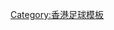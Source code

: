 {{Navbox
| basestyle = background:#DD0000;color:#ffffff;
| name  = 香港超級聯賽季後附加賽
| title = [[香港超級聯賽|<span style="color:#ffffff">香港超級聯賽</span>]][[香港超級聯賽季後附加賽|<span style="color:#ffffff">季後附加賽</span>]]

| group1 = 賽季
| list1 =  [[2012–13年香港甲組足球聯賽季後附加賽|2012–13]] - [[2013–14年香港甲組足球聯賽季後附加賽|2013–14]] - [[2014–15年香港超級聯賽季後附加賽|2014–15]] - [[2015–16年香港超級聯賽季後附加賽|2015–16]] - [[2016–17年香港超級聯賽季後附加賽|2016–17]]

| group2 = 歷屆冠軍
| list2 = [[傑志體育會|傑志]]<small>''（[[2012–13年香港甲組足球聯賽季後附加賽|2012–13]]）''</small> ''' . ''' [[南華足球隊|南華]]<small>''（ [[2013–14年香港甲組足球聯賽季後附加賽|2013–14]]）''</small> ''' . '''[[南華足球隊|南華]]<small>''（[[2014–15年香港超級聯賽季後附加賽|2014–15]]）''</small> ''' . '''[[傑志體育會|傑志]]<small>''（[[2015–16年香港超級聯賽季後附加賽|2015–16]]）''</small> ''' . ''' [[東方足球隊|東方龍獅]]<small>''（[[2016–17年香港超級聯賽季後附加賽|2016–17]]）''</small> 

| below = <small> 參見：[[Template:香港超級聯賽|<span style="color:#ffffff">香港超級聯賽模板</span>]] ''' . ''' [[Template:香港高級組銀牌|<span style="color:#ffffff">香港高級組銀牌模板</span>]] ''' . ''' [[Template:香港足總盃|<span style="color:#ffffff">香港足總盃模板</span>]] ''' . ''' [[Template:香港菁英盃|<span style="color:#ffffff">香港菁英盃模板</span>]]

| tracking = <includeonly>no</includeonly>
}}<noinclude>
[[Category:香港足球模板]]
</noinclude>